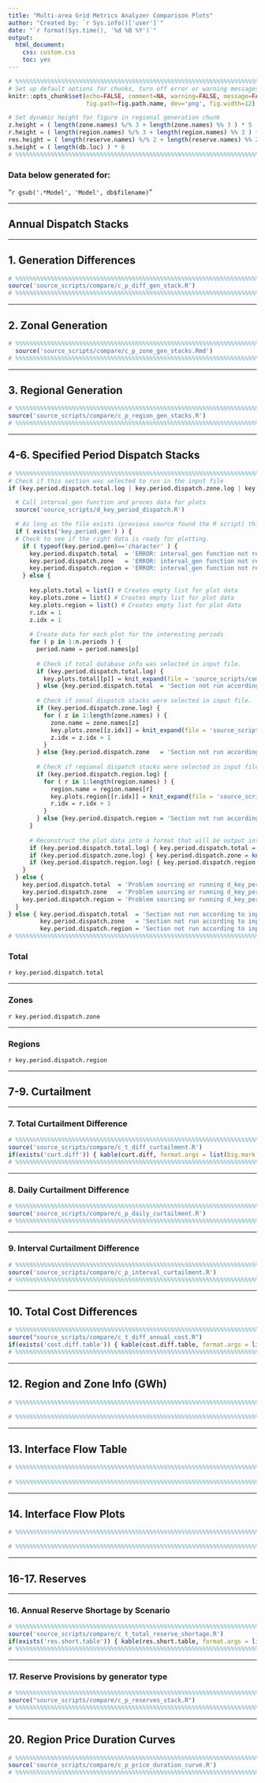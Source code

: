 ```yaml
---
title: "Multi-area Grid Metrics Analyzer Comparison Plots"
author: "Created by: `r Sys.info()['user']`"
date: "`r format(Sys.time(), '%d %B %Y')`"
output: 
  html_document: 
    css: custom.css
    toc: yes
---
```


```r
# %%%%%%%%%%%%%%%%%%%%%%%%%%%%%%%%%%%%%%%%%%%%%%%%%%%%%%%%%%%%%%%%%%%%%%%%%%
# Set up default options for chunks, turn off error or warning messages.
knitr::opts_chunk$set(echo=FALSE, comment=NA, warning=FALSE, message=FALSE, include=TRUE,
                      fig.path=fig.path.name, dev='png', fig.width=12)

# Set dynamic height for figure in regional generation chunk
z.height = ( length(zone.names) %/% 3 + length(zone.names) %% 3 ) * 5
r.height = ( length(region.names) %/% 3 + length(region.names) %% 3 ) * 5
res.height = ( length(reserve.names) %/% 2 + length(reserve.names) %% 2 ) * 5
s.height = ( length(db.loc) ) * 6
# %%%%%%%%%%%%%%%%%%%%%%%%%%%%%%%%%%%%%%%%%%%%%%%%%%%%%%%%%%%%%%%%%%%%%%%%%%
```

### Data below generated for:
"`r gsub('.*Model', 'Model', db$filename)`"

***
## Annual Dispatch Stacks 
***
## 1. Generation Differences
```r
# %%%%%%%%%%%%%%%%%%%%%%%%%%%%%%%%%%%%%%%%%%%%%%%%%%%%%%%%%%%%%%%%%%%%%%%%%%
source('source_scripts/compare/c_p_diff_gen_stack.R')
# %%%%%%%%%%%%%%%%%%%%%%%%%%%%%%%%%%%%%%%%%%%%%%%%%%%%%%%%%%%%%%%%%%%%%%%%%%
```

***
## 2. Zonal Generation
```r
# %%%%%%%%%%%%%%%%%%%%%%%%%%%%%%%%%%%%%%%%%%%%%%%%%%%%%%%%%%%%%%%%%%%%%%%%%%
  source('source_scripts/compare/c_p_zone_gen_stacks.Rmd')
# %%%%%%%%%%%%%%%%%%%%%%%%%%%%%%%%%%%%%%%%%%%%%%%%%%%%%%%%%%%%%%%%%%%%%%%%%%
```

***
## 3. Regional Generation
```r
# %%%%%%%%%%%%%%%%%%%%%%%%%%%%%%%%%%%%%%%%%%%%%%%%%%%%%%%%%%%%%%%%%%%%%%%%%%
source('source_scripts/compare/c_p_region_gen_stacks.R')
# %%%%%%%%%%%%%%%%%%%%%%%%%%%%%%%%%%%%%%%%%%%%%%%%%%%%%%%%%%%%%%%%%%%%%%%%%%
```

***
## 4-6. Specified Period Dispatch Stacks
``` r
# %%%%%%%%%%%%%%%%%%%%%%%%%%%%%%%%%%%%%%%%%%%%%%%%%%%%%%%%%%%%%%%%%%%%%%%%%%
# Check if this section was selected to run in the input file
if (key.period.dispatch.total.log | key.period.dispatch.zone.log | key.period.dispatch.region.log){  

  # Call interval_gen function and proces data for plots
  source('source_scripts/d_key_period_dispatch.R')

  # As long as the file exists (previous source found the R script) this loop runs
  if ( exists('key.period.gen') ) {
  # Check to see if the right data is ready for plotting.
    if ( typeof(key.period.gen)=='character' ) {
      key.period.dispatch.total  = 'ERROR: interval_gen function not returning correct results.'
      key.period.dispatch.zone   = 'ERROR: interval_gen function not returning correct results.'
      key.period.dispatch.region = 'ERROR: interval_gen function not returning correct results.'
    } else {
  
      key.plots.total = list() # Creates empty list for plot data
      key.plots.zone = list() # Creates empty list for plot data
      key.plots.region = list() # Creates empty list for plot data
      r.idx = 1
      z.idx = 1
      
      # Create data for each plot for the interesting periods
      for ( p in 1:n.periods ) {
        period.name = period.names[p]
        
        # Check if total database info was selected in input file.
        if (key.period.dispatch.total.log) {
          key.plots.total[[p]] = knit_expand(file = 'source_scripts/compare/c_p_key_period_dispatch_total.Rmd', period.name = period.name)
        } else {key.period.dispatch.total  = 'Section not run according to input file.'}
        
        # Check if zonal dispatch stacks were selected in input file.
        if (key.period.dispatch.zone.log) {
          for ( z in 1:length(zone.names) ) {
            zone.name = zone.names[z]
            key.plots.zone[[z.idx]] = knit_expand(file = 'source_scripts/compare/c_p_key_period_dispatch_zone.Rmd', period.name = period.name, zone.name = zone.name) 
            z.idx = z.idx + 1
          } 
        } else {key.period.dispatch.zone   = 'Section not run according to input file.'}
        
        # Check if regional dispatch stacks were selected in input file.
        if (key.period.dispatch.region.log) {
          for ( r in 1:length(region.names) ) {
            region.name = region.names[r]
            key.plots.region[[r.idx]] = knit_expand(file = 'source_scripts/compare/c_p_key_period_dispatch_region.Rmd', period.name = period.name, region.name = region.name)
            r.idx = r.idx + 1
          }
        } else {key.period.dispatch.region = 'Section not run according to input file.'}
      }
  
      # Reconstruct the plot data into a format that will be output into the HTML below
      if (key.period.dispatch.total.log) { key.period.dispatch.total = knit_child(text = unlist(key.plots.total)) }
      if (key.period.dispatch.zone.log) { key.period.dispatch.zone = knit_child(text = unlist(key.plots.zone)) }
      if (key.period.dispatch.region.log) { key.period.dispatch.region = knit_child(text = unlist(key.plots.region)) }
    }
  } else {
    key.period.dispatch.total  = 'Problem sourcing or running d_key_period_dispatch.R.'
    key.period.dispatch.zone   = 'Problem sourcing or running d_key_period_dispatch.R.'
    key.period.dispatch.region = 'Problem sourcing or running d_key_period_dispatch.R.'
  }
} else { key.period.dispatch.total  = 'Section not run according to input file.'
         key.period.dispatch.zone   = 'Section not run according to input file.' 
         key.period.dispatch.region = 'Section not run according to input file.' }
# %%%%%%%%%%%%%%%%%%%%%%%%%%%%%%%%%%%%%%%%%%%%%%%%%%%%%%%%%%%%%%%%%%%%%%%%%%
```

### Total
`r key.period.dispatch.total`

***
### Zones
`r key.period.dispatch.zone`

***
### Regions
`r key.period.dispatch.region`

***
## 7-9. Curtailment
***
### 7. Total Curtailment Difference
```r
# %%%%%%%%%%%%%%%%%%%%%%%%%%%%%%%%%%%%%%%%%%%%%%%%%%%%%%%%%%%%%%%%%%%%%%%%%%
source('source_scripts/compare/c_t_diff_curtailment.R')
if(exists('curt.diff')) { kable(curt.diff, format.args = list(big.mark = ','), digits=2) }
# %%%%%%%%%%%%%%%%%%%%%%%%%%%%%%%%%%%%%%%%%%%%%%%%%%%%%%%%%%%%%%%%%%%%%%%%%%
```

***
### 8. Daily Curtailment Difference
```r
# %%%%%%%%%%%%%%%%%%%%%%%%%%%%%%%%%%%%%%%%%%%%%%%%%%%%%%%%%%%%%%%%%%%%%%%%%%
source('source_scripts/compare/c_p_daily_curtailment.R')
# %%%%%%%%%%%%%%%%%%%%%%%%%%%%%%%%%%%%%%%%%%%%%%%%%%%%%%%%%%%%%%%%%%%%%%%%%%
```

***
### 9. Interval Curtailment Difference
```r
# %%%%%%%%%%%%%%%%%%%%%%%%%%%%%%%%%%%%%%%%%%%%%%%%%%%%%%%%%%%%%%%%%%%%%%%%%%
source('source_scripts/compare/c_p_interval_curtailment.R')
# %%%%%%%%%%%%%%%%%%%%%%%%%%%%%%%%%%%%%%%%%%%%%%%%%%%%%%%%%%%%%%%%%%%%%%%%%%
```

***
## 10. Total Cost Differences
```r
# %%%%%%%%%%%%%%%%%%%%%%%%%%%%%%%%%%%%%%%%%%%%%%%%%%%%%%%%%%%%%%%%%%%%%%%%%%
source("source_scripts/compare/c_t_diff_annual_cost.R")
if(exists('cost.diff.table')) { kable(cost.diff.table, format.args = list(big.mark = ',')) }
# %%%%%%%%%%%%%%%%%%%%%%%%%%%%%%%%%%%%%%%%%%%%%%%%%%%%%%%%%%%%%%%%%%%%%%%%%%
```

***
## 12. Region and Zone Info (GWh)
``` r
# %%%%%%%%%%%%%%%%%%%%%%%%%%%%%%%%%%%%%%%%%%%%%%%%%%%%%%%%%%%%%%%%%%%%%%%%%%
 
# %%%%%%%%%%%%%%%%%%%%%%%%%%%%%%%%%%%%%%%%%%%%%%%%%%%%%%%%%%%%%%%%%%%%%%%%%%
```

***
## 13. Interface Flow Table
```r
# %%%%%%%%%%%%%%%%%%%%%%%%%%%%%%%%%%%%%%%%%%%%%%%%%%%%%%%%%%%%%%%%%%%%%%%%%%
 
# %%%%%%%%%%%%%%%%%%%%%%%%%%%%%%%%%%%%%%%%%%%%%%%%%%%%%%%%%%%%%%%%%%%%%%%%%%
```

***
## 14. Interface Flow Plots
```r
# %%%%%%%%%%%%%%%%%%%%%%%%%%%%%%%%%%%%%%%%%%%%%%%%%%%%%%%%%%%%%%%%%%%%%%%%%%

# %%%%%%%%%%%%%%%%%%%%%%%%%%%%%%%%%%%%%%%%%%%%%%%%%%%%%%%%%%%%%%%%%%%%%%%%%%
```

***
## 16-17. Reserves
***
### 16. Annual Reserve Shortage by Scenario
```r
# %%%%%%%%%%%%%%%%%%%%%%%%%%%%%%%%%%%%%%%%%%%%%%%%%%%%%%%%%%%%%%%%%%%%%%%%%%
source('source_scripts/compare/c_t_total_reserve_shortage.R')
if(exists('res.short.table')) { kable(res.short.table, format.args = list(big.mark = ',')) }
# %%%%%%%%%%%%%%%%%%%%%%%%%%%%%%%%%%%%%%%%%%%%%%%%%%%%%%%%%%%%%%%%%%%%%%%%%%
```

***
### 17. Reserve Provisions by generator type
```r
# %%%%%%%%%%%%%%%%%%%%%%%%%%%%%%%%%%%%%%%%%%%%%%%%%%%%%%%%%%%%%%%%%%%%%%%%%%
source("source_scripts/compare/c_p_reserves_stack.R")
# %%%%%%%%%%%%%%%%%%%%%%%%%%%%%%%%%%%%%%%%%%%%%%%%%%%%%%%%%%%%%%%%%%%%%%%%%%
```

***
## 20. Region Price Duration Curves
```r
# %%%%%%%%%%%%%%%%%%%%%%%%%%%%%%%%%%%%%%%%%%%%%%%%%%%%%%%%%%%%%%%%%%%%%%%%%%
source('source_scripts/compare/c_p_price_duration_curve.R')
# %%%%%%%%%%%%%%%%%%%%%%%%%%%%%%%%%%%%%%%%%%%%%%%%%%%%%%%%%%%%%%%%%%%%%%%%%%
```





